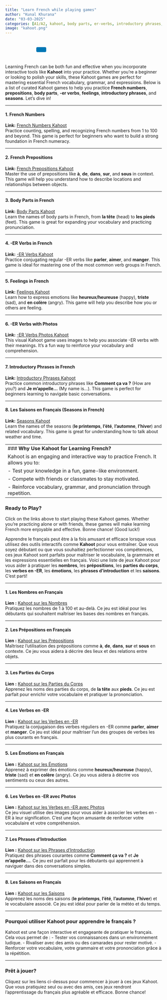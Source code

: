 ```yaml
---
title: "Learn French while playing games"
author: "Kunal Khurana"
date: "03-03-2025"
categories: [A1/A2, kahoot, body parts, er-verbs, introductory phrases, seasons]
image: "kahoot.png"
---
```


::: {style="text-align: left; padding: 10px;"}
<a href="mailto:info@frenchwithkunal.ca" target="_blank" style="margin: 0 10px; color: #000;"><i class="fas fa-envelope fa-lg"></i></a> <a href="https://www.instagram.com/frenchwithkunal" target="_blank" style="margin: 0 10px; color: #E1306C;"><i class="fab fa-instagram fa-lg"></i></a> <a href="https://frenchwithkunal.ca" target="_blank" style="margin: 0 10px; color: #0077b5;"><i class="fas fa-globe fa-lg"></i></a> <a href="https://whatsapp.com/channel/0029Vb57n2e7dmegpjYpyi3V" target="_blank" style="margin: 0 10px; color: #25D366;"><i class="fab fa-whatsapp fa-lg"></i></a> <button onclick="copyLink()" style="background-color: #0077b5; color: white; padding: 8px 16px; border: none; border-radius: 4px; cursor: pointer; margin-left: 10px;"> <i class="fas fa-copy"></i> </button> [Link copied!]{#copy-message style="margin-left: 10px; color: green; display: none;"}
:::

```{=html}
<script>
  function copyLink() {
    // Get the current page URL
    const url = window.location.href;
    
    // Copy the URL to the clipboard
    navigator.clipboard.writeText(url).then(() => {
      // Show a confirmation message
      const message = document.getElementById("copy-message");
      message.style.display = "inline";
      setTimeout(() => {
        message.style.display = "none";
      }, 2000); // Hide the message after 2 seconds
    });
  }
</script>
```

<script>
const usersDatabase = ["khuranasoilpau@gmail.com", "rumeetwala@gmail.com", "test", "gargikhurana2003@gmail.com", "bharat0311@hotmail.com"]; // Add your authorized users here
const userInput = prompt(
  document.documentElement.lang === "fr"
    ? "Entrez votre email pour voir cet article :"
    : "Enter your email to view this post:"
);

if (!usersDatabase.includes(userInput)) {
  alert(
    document.documentElement.lang === "fr"
      ? "Vous n'avez pas accès à cet article. Veuillez vous abonner pour y accéder."
      : "You do not have access to this post. Please subscribe to gain access."
  );
  window.location.href =
    document.documentElement.lang === "fr"
      ? "https://frenchwithkunal.ca/fr/payment.html"
      : "https://frenchwithkunal.ca/payment.html"; // Redirect to the subscription/payment page
}


</script>


::: {.content-visible when-profile="english"}
Learning French can be both fun and effective when you incorporate interactive tools like **Kahoot** into your practice. Whether you're a beginner or looking to polish your skills, these Kahoot games are perfect for mastering essential French vocabulary, grammar, and expressions. Below is a list of curated Kahoot games to help you practice **French numbers**, **prepositions**, **body parts**, **-er verbs**, **feelings**, **introductory phrases**, and **seasons**. Let’s dive in!

------------------------------------------------------------------------

#### **1. French Numbers**

**Link:** [French Numbers Kahoot](https://create.kahoot.it/details/aa2078fc-c61b-48b9-8f9d-013fb09e817d)\
Practice counting, spelling, and recognizing French numbers from 1 to 100 and beyond. This game is perfect for beginners who want to build a strong foundation in French numeracy.

------------------------------------------------------------------------

#### **2. French Prepositions**

**Link:** [French Prepositions Kahoot](https://create.kahoot.it/details/117cbaeb-9ca4-4a62-9a81-6421396c537e)\
Master the use of prepositions like **à**, **de**, **dans**, **sur**, and **sous** in context. This game will help you understand how to describe locations and relationships between objects.

------------------------------------------------------------------------

#### **3. Body Parts in French**

**Link:** [Body Parts Kahoot](https://create.kahoot.it/details/a7c811e1-570b-46f5-97f1-e3be8cdb3ea9)\
Learn the names of body parts in French, from **la tête** (head) to **les pieds** (feet). This game is great for expanding your vocabulary and practicing pronunciation.

------------------------------------------------------------------------

#### **4. -ER Verbs in French**

**Link:** [-ER Verbs Kahoot](https://create.kahoot.it/details/ab6c59ac-8600-47d2-9fa5-9c99167ef1c4)\
Practice conjugating regular -ER verbs like **parler**, **aimer**, and **manger**. This game is ideal for mastering one of the most common verb groups in French.

------------------------------------------------------------------------

#### **5. Feelings in French**

**Link:** [Feelings Kahoot](https://create.kahoot.it/details/57704bcb-2acd-4380-87f1-c4459cc52ca2)\
Learn how to express emotions like **heureux/heureuse** (happy), **triste** (sad), and **en colère** (angry). This game will help you describe how you or others are feeling.

------------------------------------------------------------------------

#### **6. -ER Verbs with Photos**

**Link:** [-ER Verbs Photos Kahoot](https://create.kahoot.it/details/cf0b5188-64ac-4447-8306-093e04935877)\
This visual Kahoot game uses images to help you associate -ER verbs with their meanings. It’s a fun way to reinforce your vocabulary and comprehension.

------------------------------------------------------------------------

#### **7. Introductory Phrases in French**

**Link:** [Introductory Phrases Kahoot](https://create.kahoot.it/details/b077b34c-2525-46fd-93e5-a8b042fcf434)\
Practice common introductory phrases like **Comment ça va ?** (How are you?) and **Je m’appelle…** (My name is…). This game is perfect for beginners learning to navigate basic conversations.

------------------------------------------------------------------------

#### **8. Les Saisons en Français (Seasons in French)**

**Link:** [Seasons Kahoot](https://create.kahoot.it/details/b20d29ba-4e5f-40c6-885b-9ed2de059f32)\
Learn the names of the seasons (**le printemps**, **l’été**, **l’automne**, **l’hiver**) and related vocabulary. This game is great for understanding how to talk about weather and time.

---
### **Why Use Kahoot for Learning French?**
Kahoot is an engaging and interactive way to practice French. It allows you to:
- Test your knowledge in a fun, game-like environment.
- Compete with friends or classmates to stay motivated.
- Reinforce vocabulary, grammar, and pronunciation through repetition.
---

### **Ready to Play?**

Click on the links above to start playing these Kahoot games. Whether you're practicing alone or with friends, these games will make learning French more enjoyable and effective. Bonne chance! (Good luck!)
:::

::: {.content-visible when-profile="french"}
Apprendre le français peut être à la fois amusant et efficace lorsque vous utilisez des outils interactifs comme **Kahoot** pour vous entraîner. Que vous soyez débutant ou que vous souhaitiez perfectionner vos compétences, ces jeux Kahoot sont parfaits pour maîtriser le vocabulaire, la grammaire et les expressions essentielles en français. Voici une liste de jeux Kahoot pour vous aider à pratiquer les **nombres**, les **prépositions**, les **parties du corps**, les **verbes en -ER**, les **émotions**, les **phrases d’introduction** et les **saisons**. C’est parti!

------------------------------------------------------------------------

#### **1. Les Nombres en Français**

**Lien :** [Kahoot sur les Nombres](https://create.kahoot.it/details/aa2078fc-c61b-48b9-8f9d-013fb09e817d)\
Pratiquez les nombres de 1 à 100 et au-delà. Ce jeu est idéal pour les débutants qui souhaitent maîtriser les bases des nombres en français.

------------------------------------------------------------------------

#### **2. Les Prépositions en Français**

**Lien :** [Kahoot sur les Prépositions](https://create.kahoot.it/details/117cbaeb-9ca4-4a62-9a81-6421396c537e)\
Maîtrisez l’utilisation des prépositions comme **à**, **de**, **dans**, **sur** et **sous** en contexte. Ce jeu vous aidera à décrire des lieux et des relations entre objets.

------------------------------------------------------------------------

#### **3. Les Parties du Corps**

**Lien :** [Kahoot sur les Parties du Corps](https://create.kahoot.it/details/a7c811e1-570b-46f5-97f1-e3be8cdb3ea9)\
Apprenez les noms des parties du corps, de **la tête** aux **pieds**. Ce jeu est parfait pour enrichir votre vocabulaire et pratiquer la prononciation.

------------------------------------------------------------------------

#### **4. Les Verbes en -ER**

**Lien :** [Kahoot sur les Verbes en -ER](https://create.kahoot.it/details/ab6c59ac-8600-47d2-9fa5-9c99167ef1c4)\
Pratiquez la conjugaison des verbes réguliers en -ER comme **parler**, **aimer** et **manger**. Ce jeu est idéal pour maîtriser l’un des groupes de verbes les plus courants en français.

------------------------------------------------------------------------

#### **5. Les Émotions en Français**

**Lien :** [Kahoot sur les Émotions](https://create.kahoot.it/details/57704bcb-2acd-4380-87f1-c4459cc52ca2)\
Apprenez à exprimer des émotions comme **heureux/heureuse** (happy), **triste** (sad) et **en colère** (angry). Ce jeu vous aidera à décrire vos sentiments ou ceux des autres.

------------------------------------------------------------------------

#### **6. Les Verbes en -ER avec Photos**

**Lien :** [Kahoot sur les Verbes en -ER avec Photos](https://create.kahoot.it/details/cf0b5188-64ac-4447-8306-093e04935877)\
Ce jeu visuel utilise des images pour vous aider à associer les verbes en -ER à leur signification. C’est une façon amusante de renforcer votre vocabulaire et votre compréhension.

------------------------------------------------------------------------

#### **7. Les Phrases d’Introduction**

**Lien :** [Kahoot sur les Phrases d’Introduction](https://create.kahoot.it/details/b077b34c-2525-46fd-93e5-a8b042fcf434)\
Pratiquez des phrases courantes comme **Comment ça va ?** et **Je m’appelle…**. Ce jeu est parfait pour les débutants qui apprennent à naviguer dans des conversations simples.

------------------------------------------------------------------------

#### **8. Les Saisons en Français**

**Lien :** [Kahoot sur les Saisons](https://create.kahoot.it/details/b20d29ba-4e5f-40c6-885b-9ed2de059f32)\
Apprenez les noms des saisons (**le printemps**, **l’été**, **l’automne**, **l’hiver**) et le vocabulaire associé. Ce jeu est idéal pour parler de la météo et du temps.

------------------------------------------------------------------------

### **Pourquoi utiliser Kahoot pour apprendre le français ?**

Kahoot est une façon interactive et engageante de pratiquer le français. Cela vous permet de : - Tester vos connaissances dans un environnement ludique. - Rivaliser avec des amis ou des camarades pour rester motivé. - Renforcer votre vocabulaire, votre grammaire et votre prononciation grâce à la répétition.

------------------------------------------------------------------------

### **Prêt à jouer?**

Cliquez sur les liens ci-dessus pour commencer à jouer à ces jeux Kahoot. Que vous pratiquiez seul ou avec des amis, ces jeux rendront l’apprentissage du français plus agréable et efficace. Bonne chance!
:::